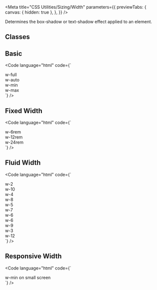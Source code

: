 
<Meta
  title="CSS Utilities/Sizing/Width"
  parameters={{
    previewTabs: {
      canvas: { hidden: true },
    },
  }}
/>

<Banner label="Width" section="CSS Utilities" color="yellow" puzzle />

<Lead>Determines the box-shadow or text-shadow effect applied to an element.</Lead>

## Classes

<CssSizingWidth />

## Basic

<Code
  language="html"
  code={`
<div class="flex flex-wrap align-items-center justify-content-center">
  <div class="radius-normal bg-yellow-2 w-12rem p-small m-small">
    <div class="w-full radius-normal bg-yellow-4 p-small flex align-items-center justify-content-center">w-full</div>
  </div>
  <div class="radius-normal bg-yellow-2 w-12rem p-small m-small">
    <div class="w-auto radius-normal bg-yellow-4 p-small flex align-items-center justify-content-center">w-auto</div>
  </div>
  <div class="radius-normal bg-yellow-2 w-12rem p-small m-small">
    <div class="w-min radius-normal bg-yellow-4 p-small flex align-items-center justify-content-center">w-min</div>
  </div>
  <div class="radius-normal bg-yellow-2 w-12rem p-small m-small">
    <div class="w-max radius-normal bg-yellow-4 p-small flex align-items-center justify-content-center">w-max</div>
  </div>
</div>
`}
/>

## Fixed Width

<Code
  language="html"
  code={`
<div class="w-26rem">
  <div class="w-6rem radius-normal bg-yellow-4 p-small m-small flex align-items-center justify-content-center">w-6rem</div>
  <div class="w-12rem radius-normal bg-yellow-4 p-small m-small flex align-items-center justify-content-center">w-12rem</div>
  <div class="w-24rem radius-normal bg-yellow-4 p-small m-small flex align-items-center justify-content-center">w-24rem</div>
</div>
`}
/>

## Fluid Width

<Code
  language="html"
  code={`
<div class="flex radius-normal bg-yellow-2 p-small m-small">
  <div class="w-2 bg-yellow-4 font-bold p-x-small flex align-items-center justify-content-center">w-2</div>
  <div class="w-10 bg-yellow-6 text-white font-bold p-small flex align-items-center justify-content-center">w-10</div>
</div>
<div class="flex radius-normal bg-yellow-2 p-small m-small">
  <div class="w-4 bg-yellow-4 font-bold p-small flex align-items-center justify-content-center">w-4</div>
  <div class="w-8 bg-yellow-6 text-white font-bold p-small flex align-items-center justify-content-center">w-8</div>
</div>
<div class="flex radius-normal bg-yellow-2 p-small m-small">
  <div class="w-5 bg-yellow-4 font-bold p-small flex align-items-center justify-content-center">w-5</div>
  <div class="w-7 bg-yellow-6 text-white font-bold p-small flex align-items-center justify-content-center">w-7</div>
</div>
<div class="flex radius-normal bg-yellow-2 p-small m-small">
  <div class="w-6 bg-yellow-4 font-bold p-small flex align-items-center justify-content-center">w-6</div>
  <div class="w-6 bg-yellow-6 text-white font-bold p-small flex align-items-center justify-content-center">w-6</div>
</div>
<div class="flex radius-normal bg-yellow-2 p-small m-small">
  <div class="w-9 bg-yellow-4 font-bold p-small flex align-items-center justify-content-center">w-9</div>
  <div class="w-3 bg-yellow-6 text-white font-bold p-small flex align-items-center justify-content-center">w-3</div>
</div>
<div class="flex radius-normal bg-yellow-2 p-small m-small">
  <div class="w-12 bg-yellow-4 font-bold p-small flex align-items-center justify-content-center">w-12</div>
</div>
`}
/>

## Responsive Width

<Code
  language="html"
  code={`
<div class="flex flex-wrap align-items-center justify-content-center">
  <div class="radius-normal bg-yellow-2 w-20rem p-small m-small">
    <div class="w-min tablet:w-full radius-normal bg-yellow-4 p-small flex align-items-center justify-content-center">w-min on small screen</div>
  </div>
</div>
`}
/>

<Footer>
  <LinkCards>
    <LinkCard
      pageTitle="Tokens/Overview"
      description="Design tokens serve as the definitive source for naming and storing design choices."
    />
  </LinkCards>
</Footer>
